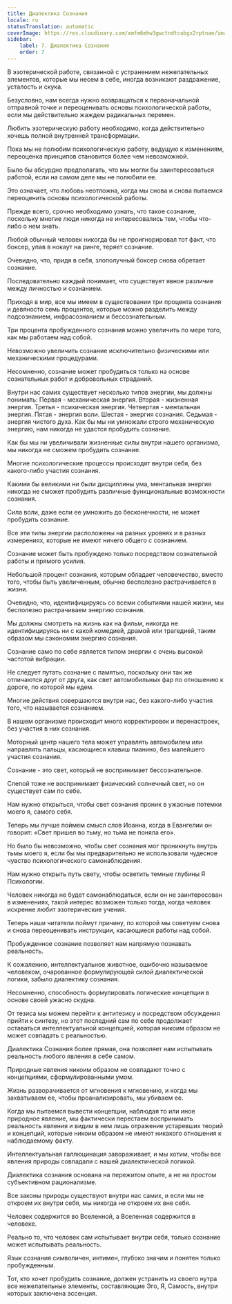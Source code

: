 ```yaml
---
title: Диалектика Сознания
locale: ru
statusTranslation: automatic
coverImage: https://res.cloudinary.com/xmfm6mhw3gwctndtcubgx2rptnae/image/upload/v1741354419/small_cover_la_gran_rebelion_28716e29d2.webp
sidebar:
    label: 7. Диалектика Сознания
    order: 7
---
```

В эзотерической работе, связанной с устранением нежелательных элементов, которые мы несем в себе, иногда возникают раздражение, усталость и скука.

Безусловно, нам всегда нужно возвращаться к первоначальной отправной точке и переоценивать основы психологической работы, если мы действительно жаждем радикальных перемен.

Любить эзотерическую работу необходимо, когда действительно хочешь полной внутренней трансформации.

Пока мы не полюбим психологическую работу, ведущую к изменениям, переоценка принципов становится более чем невозможной.

Было бы абсурдно предполагать, что мы могли бы заинтересоваться работой, если на самом деле мы не полюбили ее.

Это означает, что любовь неотложна, когда мы снова и снова пытаемся переоценить основы психологической работы.

Прежде всего, срочно необходимо узнать, что такое сознание, поскольку многие люди никогда не интересовались тем, чтобы что-либо о нем знать.

Любой обычный человек никогда бы не проигнорировал тот факт, что боксер, упав в нокаут на ринге, теряет сознание.

Очевидно, что, придя в себя, злополучный боксер снова обретает сознание.

Последовательно каждый понимает, что существует явное различие между личностью и сознанием.

Приходя в мир, все мы имеем в существовании три процента сознания и девяносто семь процентов, которые можно разделить между подсознанием, инфрасознанием и бессознательным.

Три процента пробужденного сознания можно увеличить по мере того, как мы работаем над собой.

Невозможно увеличить сознание исключительно физическими или механическими процедурами.

Несомненно, сознание может пробудиться только на основе сознательных работ и добровольных страданий.

Внутри нас самих существует несколько типов энергии, мы должны понимать: Первая - механическая энергия. Вторая - жизненная энергия. Третья - психическая энергия. Четвертая - ментальная энергия. Пятая - энергия воли. Шестая - энергия сознания. Седьмая - энергия чистого духа. Как бы мы ни умножали строго механическую энергию, нам никогда не удастся пробудить сознание.

Как бы мы ни увеличивали жизненные силы внутри нашего организма, мы никогда не сможем пробудить сознание.

Многие психологические процессы происходят внутри себя, без какого-либо участия сознания.

Какими бы великими ни были дисциплины ума, ментальная энергия никогда не сможет пробудить различные функциональные возможности сознания.

Сила воли, даже если ее умножить до бесконечности, не может пробудить сознание.

Все эти типы энергии расположены на разных уровнях и в разных измерениях, которые не имеют ничего общего с сознанием.

Сознание может быть пробуждено только посредством сознательной работы и прямого усилия.

Небольшой процент сознания, которым обладает человечество, вместо того, чтобы быть увеличенным, обычно бесполезно растрачивается в жизни.

Очевидно, что, идентифицируясь со всеми событиями нашей жизни, мы бесполезно растрачиваем энергию сознания.

Мы должны смотреть на жизнь как на фильм, никогда не идентифицируясь ни с какой комедией, драмой или трагедией, таким образом мы сэкономим энергию сознания.

Сознание само по себе является типом энергии с очень высокой частотой вибрации.

Не следует путать сознание с памятью, поскольку они так же отличаются друг от друга, как свет автомобильных фар по отношению к дороге, по которой мы едем.

Многие действия совершаются внутри нас, без какого-либо участия того, что называется сознанием.

В нашем организме происходит много корректировок и перенастроек, без участия в них сознания.

Моторный центр нашего тела может управлять автомобилем или направлять пальцы, касающиеся клавиш пианино, без малейшего участия сознания.

Сознание - это свет, который не воспринимает бессознательное.

Слепой тоже не воспринимает физический солнечный свет, но он существует сам по себе.

Нам нужно открыться, чтобы свет сознания проник в ужасные потемки моего я, самого себя.

Теперь мы лучше поймем смысл слов Иоанна, когда в Евангелии он говорит: «Свет пришел во тьму, но тьма не поняла его».

Но было бы невозможно, чтобы свет сознания мог проникнуть внутрь тьмы моего я, если бы мы предварительно не использовали чудесное чувство психологического самонаблюдения.

Нам нужно открыть путь свету, чтобы осветить темные глубины Я Психологии.

Человек никогда не будет самонаблюдаться, если он не заинтересован в изменениях, такой интерес возможен только тогда, когда человек искренне любит эзотерические учения.

Теперь наши читатели поймут причину, по которой мы советуем снова и снова переоценивать инструкции, касающиеся работы над собой.

Пробужденное сознание позволяет нам напрямую познавать реальность.

К сожалению, интеллектуальное животное, ошибочно называемое человеком, очарованное формулирующей силой диалектической логики, забыло диалектику сознания.

Несомненно, способность формулировать логические концепции в основе своей ужасно скудна.

От тезиса мы можем перейти к антитезису и посредством обсуждения прийти к синтезу, но этот последний сам по себе продолжает оставаться интеллектуальной концепцией, которая никоим образом не может совпадать с реальностью.

Диалектика Сознания более прямая, она позволяет нам испытывать реальность любого явления в себе самом.

Природные явления никоим образом не совпадают точно с концепциями, сформулированными умом.

Жизнь разворачивается от мгновения к мгновению, и когда мы захватываем ее, чтобы проанализировать, мы убиваем ее.

Когда мы пытаемся вывести концепции, наблюдая то или иное природное явление, мы фактически перестаем воспринимать реальность явления и видим в нем лишь отражение устаревших теорий и концепций, которые никоим образом не имеют никакого отношения к наблюдаемому факту.

Интеллектуальная галлюцинация завораживает, и мы хотим, чтобы все явления природы совпадали с нашей диалектической логикой.

Диалектика сознания основана на пережитом опыте, а не на простом субъективном рационализме.

Все законы природы существуют внутри нас самих, и если мы не откроем их внутри себя, мы никогда не откроем их вне себя.

Человек содержится во Вселенной, а Вселенная содержится в человеке.

Реально то, что человек сам испытывает внутри себя, только сознание может испытывать реальность.

Язык сознания символичен, интимен, глубоко значим и понятен только пробужденным.

Тот, кто хочет пробудить сознание, должен устранить из своего нутра все нежелательные элементы, составляющие Эго, Я, Самость, внутри которых заключена эссенция.

